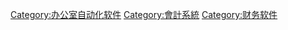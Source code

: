 {{Catmore}}
{{Commonscat|Accounting software}}

[[Category:办公室自动化软件‎|Category:办公室自动化软件‎]]
[[Category:會計系統|Category:會計系統]]
[[Category:财务软件|Category:财务软件]]